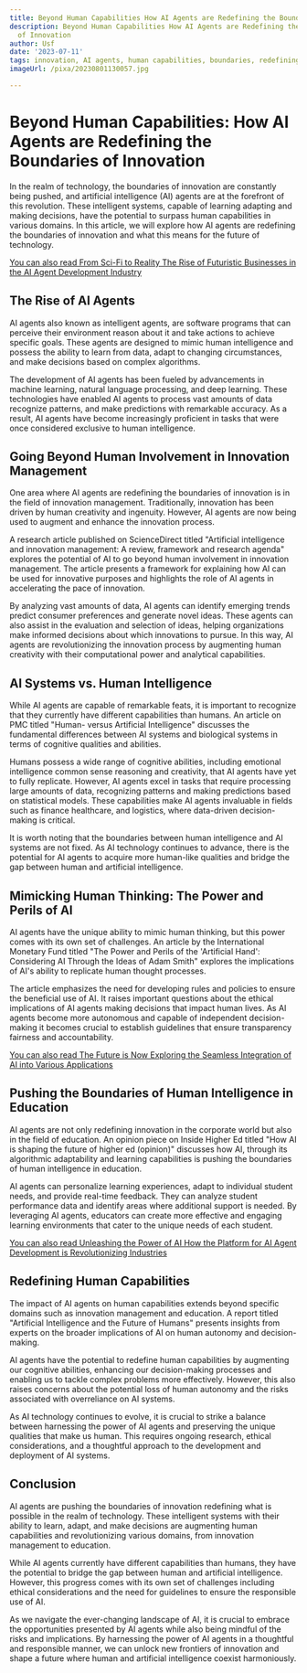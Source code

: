 ```yaml
---
title: Beyond Human Capabilities How AI Agents are Redefining the Boundaries of Innovation
description: Beyond Human Capabilities How AI Agents are Redefining the Boundaries
  of Innovation
author: Usf
date: '2023-07-11'
tags: innovation, AI agents, human capabilities, boundaries, redefining
imageUrl: /pixa/20230801130057.jpg

---
```

# Beyond  Human Capabilities:  How  AI Agents are Redefining the Boundaries of Innovation

In  the  realm of  technology, the boundaries of innovation are constantly being pushed, and artificial intelligence (AI) agents are at the forefront  of this revolution. These  intelligent systems, capable  of learning adapting and making decisions, have the potential to  surpass human capabilities in various domains. In this article, we will explore how AI agents  are redefining  the boundaries of innovation and what this means for the future of technology.

[You can also read From Sci-Fi to Reality The Rise of Futuristic Businesses in the AI Agent Development Industry](From%20Sci-Fi%20to%20Reality%20The%20Rise%20of%20Futuristic%20Businesses%20in%20the%20AI%20Agent%20Development%20Industry)


## The Rise of AI Agents

AI agents  also known as  intelligent agents, are software programs that can perceive their environment reason about it and take actions to achieve specific goals. These agents are designed to  mimic human intelligence and possess the ability to learn from data,  adapt  to changing circumstances, and make decisions based on complex algorithms.

The development of AI agents has been fueled by advancements in machine learning, natural language processing, and  deep  learning. These  technologies  have  enabled AI agents to process vast amounts of data recognize patterns, and make predictions with remarkable accuracy. As a result, AI agents have become increasingly proficient in tasks that were once  considered exclusive to human intelligence.

## Going Beyond Human Involvement  in Innovation Management

One area where AI agents  are redefining the boundaries of innovation is in the field  of innovation management. Traditionally,  innovation has been driven by human creativity and  ingenuity. However, AI agents are now being used to augment and enhance the innovation  process.

A research article published on ScienceDirect titled "Artificial  intelligence and  innovation management: A review, framework and  research agenda" explores the potential of AI to go beyond human involvement in innovation management. The article  presents a framework for explaining how AI can be used for innovative purposes and highlights  the role of AI agents in accelerating the pace of innovation.

By analyzing vast  amounts of data, AI agents can identify  emerging trends predict  consumer preferences and generate novel ideas. These agents can also assist in the evaluation and selection of ideas, helping organizations make informed decisions about which innovations to pursue. In  this way, AI agents are revolutionizing the  innovation process by augmenting human creativity with their  computational power and analytical capabilities.

## AI Systems vs. Human Intelligence

While AI agents are capable of remarkable feats, it  is important to recognize that they currently have different capabilities than humans. An article on PMC titled "Human- versus Artificial Intelligence" discusses the fundamental differences between AI systems and biological systems in terms  of cognitive  qualities and abilities.

Humans possess a wide range of cognitive abilities, including emotional intelligence common sense  reasoning and creativity, that AI agents have yet to fully replicate. However,  AI agents  excel in tasks that require processing large amounts of data,  recognizing patterns and making predictions based on statistical models. These capabilities make AI agents invaluable in fields such as finance  healthcare, and  logistics, where data-driven decision-making is critical.

It is worth noting  that the boundaries between human intelligence and AI  systems are not fixed. As AI technology  continues to advance, there is the potential for AI agents to acquire more human-like qualities and bridge  the gap  between human and  artificial intelligence.

## Mimicking  Human Thinking: The Power and Perils of AI

AI agents have  the unique ability to mimic human thinking, but this power comes  with its own set of challenges. An article by the International Monetary Fund titled  "The Power and Perils  of the 'Artificial Hand': Considering AI Through the Ideas of Adam Smith" explores the implications of AI's ability to replicate human thought processes.

The  article emphasizes the need for developing rules and policies to ensure the beneficial  use of AI. It  raises important questions  about the ethical implications of AI agents  making decisions that impact human lives.  As AI agents become more autonomous and  capable of  independent decision-making it becomes  crucial to establish guidelines that ensure transparency fairness and accountability.

[You can also read The Future is Now Exploring the Seamless Integration of AI into  Various Applications](The%20Future%20is%20Now%20Exploring%20the%20Seamless%20Integration%20of%20AI%20into%20Various%20Applications)


## Pushing the Boundaries of Human Intelligence in Education

AI agents are  not only redefining innovation in the corporate world but also in the field of education. An opinion piece  on Inside Higher Ed titled "How AI is  shaping the future of  higher ed (opinion)" discusses how  AI, through its algorithmic adaptability and learning capabilities is pushing the boundaries of human intelligence in education.

AI agents can personalize learning experiences, adapt to individual student needs, and provide real-time feedback. They can analyze student performance data and identify areas where  additional support is needed. By leveraging AI agents,  educators can create  more effective and engaging learning  environments that cater to  the unique needs of each student.

[You can also read  Unleashing the Power of AI How the Platform for AI Agent Development is Revolutionizing Industries](Unleashing%20the%20Power%20of%20AI%20How%20the%20Platform%20for%20AI%20Agent%20Development%20is%20Revolutionizing%20Industries)


## Redefining Human Capabilities

The impact of AI agents on human capabilities extends beyond specific domains such as  innovation management and education. A report titled "Artificial Intelligence  and the Future of Humans" presents insights from experts on the broader implications of AI on human autonomy and decision-making.

AI agents  have the potential to redefine human capabilities by augmenting  our cognitive abilities, enhancing our  decision-making processes  and enabling us to tackle complex problems more effectively. However, this also raises concerns about the potential loss of human autonomy and the risks associated with overreliance on AI systems.

As AI technology continues to evolve,  it is  crucial to  strike a  balance between harnessing the power of AI  agents and preserving the unique qualities that make us human. This requires ongoing research, ethical  considerations, and a thoughtful approach to the development and deployment of AI systems.

## Conclusion

AI  agents are pushing the boundaries  of innovation redefining  what is possible in the realm of technology. These intelligent  systems  with their ability to learn, adapt, and  make decisions are augmenting human capabilities and revolutionizing various domains, from innovation management to education.

While AI agents currently have different capabilities than humans, they have the potential  to bridge the gap between human and artificial intelligence.  However, this progress comes with its own set of challenges including ethical considerations and the need  for guidelines to ensure the  responsible use of AI.

As we navigate the ever-changing landscape of AI, it is crucial to embrace the opportunities presented  by AI agents while also being mindful of the risks and implications. By harnessing the power of AI agents in a thoughtful  and responsible manner, we can unlock new frontiers of  innovation and shape  a future where human and  artificial intelligence coexist harmoniously.